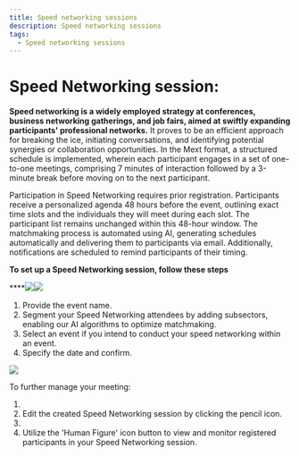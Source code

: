 ```yaml
---
title: Speed networking sessions
description: Speed networking sessions
tags:
  - Speed networking sessions
---
```


# Speed Networking session:

**Speed networking is a widely employed strategy at conferences, business networking gatherings, and job fairs, aimed at swiftly expanding participants' professional networks.** It proves to be an efficient approach for breaking the ice, initiating conversations, and identifying potential synergies or collaboration opportunities. In the Mext format, a structured schedule is implemented, wherein each participant engages in a set of one-to-one meetings, comprising 7 minutes of interaction followed by a 3-minute break before moving on to the next participant.

Participation in Speed Networking requires prior registration. Participants receive a personalized agenda 48 hours before the event, outlining exact time slots and the individuals they will meet during each slot. The participant list remains unchanged within this 48-hour window.
The matchmaking process is automated using AI, generating schedules automatically and delivering them to participants via email. Additionally, notifications are scheduled to remind participants of their timing.

**To set up a Speed Networking session, follow these steps**

****![](/img/Marvaimages/Documentationspeednetworking.jpg)![](/img/Marvaimages/documentationavatarmeetingcreatea.jpg)

1. Provide the event name.
2. Segment your Speed Networking attendees by adding subsectors, enabling our AI algorithms to optimize matchmaking.
3.  Select an event if you intend to conduct your speed networking within an event.
4.  Specify the date and confirm.

![](/img/Marvaimages/Documentationspeednetworkinga.jpg)

To further manage your meeting:

1.  
2. Edit the created Speed Networking session by
        clicking the pencil icon.
3.  
4. Utilize the 'Human Figure' icon button to view
        and monitor registered participants in your Speed Networking session.
